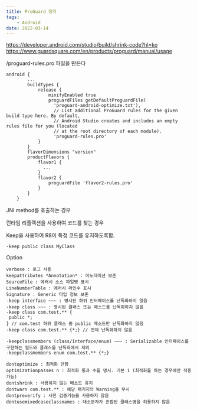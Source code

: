 ```yaml
---
title: ProGuard 정리 
tags: 
    - Android
date: 2022-03-14
---
```


https://developer.android.com/studio/build/shrink-code?hl=ko
https://www.guardsquare.com/en/products/proguard/manual/usage


<module-dir>/proguard-rules.pro 파일을 만든다


```
android {
        ...
        buildTypes {
            release {
                minifyEnabled true
                proguardFiles getDefaultProguardFile(
                  'proguard-android-optimize.txt'),
                  // List additional ProGuard rules for the given build type here. By default,
                  // Android Studio creates and includes an empty rules file for you (located
                  // at the root directory of each module).
                  'proguard-rules.pro'
            }
        }
        flavorDimensions "version"
        productFlavors {
            flavor1 {
              ...
            }
            flavor2 {
                proguardFile 'flavor2-rules.pro'
            }
        }
    }
```



JNI method를 호출하는 경우

런타임 리플랙션을 사용하여 코드를 찾는 경우 

Keep을 사용하여 R8이 특정 코드를 유지하도록함.

```
-keep public class MyClass
```



Option
```
verbose : 로그 사용
keepattributes *Annotation* : 어노테이션 보존
SourceFile : 에러시 소스 파일명 표시
LineNumberTable : 에러시 라인수 표시
Signature : Generic 타입 정보 보존
-keep interface ~~~ : 명시된 하위 인터페이스를 난독화하지 않음
-keep class ~~~ : 명시된 클래스 또는 메소드를 난독화하지 않음
-keep class com.test.** {
 public *;
} // com.test 하위 클래스 중 public 메소드만 난독화하지 않음
-keep class com.test.** {*;} // 전체 난독화하지 않음
```


```
-keepclassmembers (class/interface/enum) ~~~ : Serializable 인터페이스를 구현하는 필드와 클래스를 난독화에서 제외
-keepclassmembers enum com.test.** {*;}
```
```
dontoptimize : 최적화 안함
optimizationpasses n : 최적화 통과 수를 명시. 기본 1 (최적화를 하는 경우에만 적용 가능)
dontshrink : 사용하지 않는 메소드 유지
dontwarn com.test.** : 해당 패키지의 Warning을 무시
dontpreverify : 사전 검증기능을 사용하지 않음
dontusemixedcaseclassnames : 대소문자가 혼합된 클래스명을 허용하지 않음
```
